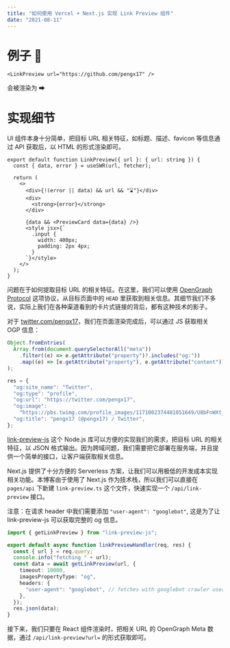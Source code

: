 ```yaml
---
title: "如何使用 Vercel + Next.js 实现 Link Preview 组件"
date: "2021-08-11"
---
```


# 例子 🌰

```tsx
<LinkPreview url="https://github.com/pengx17" />
```

会被渲染为 ➡

<LinkPreview url="https://github.com/pengx17" />

# 实现细节

UI 组件本身十分简单，把目标 URL 相关特征，如标题、描述、favicon 等信息通过 API 获取后，以 HTML 的形式渲染即可。

```tsx
export default function LinkPreview({ url }: { url: string }) {
  const { data, error } = useSWR(url, fetcher);

  return (
    <>
      <div>{!(error || data) && url && "⌛"}</div>
      <div>
        <strong>{error}</strong>
      </div>

      {data && <PreviewCard data={data} />}
      <style jsx>{`
        .input {
          width: 400px;
          padding: 2px 4px;
        }
      `}</style>
    </>
  );
}
```

问题在于如何提取目标 URL 的相关特征。在这里，我们可以使用 [OpenGraph Protocol](https://ogp.me/) 这项协议，从目标页面中的 `HEAD` 里获取到相关信息。其细节我们不多说，实际上我们在各种渠道看到的卡片式链接的背后，都有这种技术的影子。

对于 [twitter.com/pengx17](https://twitter.com/pengx17)，我们在页面渲染完成后，可以通过 JS 获取相关 OGP 信息：

```js
Object.fromEntries(
  Array.from(document.querySelectorAll("meta"))
    .filter((e) => e.getAttribute("property")?.includes("og:"))
    .map((e) => [e.getAttribute("property"), e.getAttribute("content")])
);

res = {
  "og:site_name": "Twitter",
  "og:type": "profile",
  "og:url": "https://twitter.com/pengx17",
  "og:image":
    "https://pbs.twimg.com/profile_images/1171002374481051649/U8bFnWXt_normal.jpg",
  "og:title": "pengx17 (@pengx17) / Twitter",
};
```

[link-preview-js](https://github.com/ospfranco/link-preview-js) 这个 Node.js 库可以方便的实现我们的需求，把目标 URL 的相关特征，以 JSON 格式输出。因为跨域问题，我们需要把它部署在服务端，并且提供一个简单的接口，让客户端获取相关信息。

Next.js 提供了十分方便的 Serverless 方案，让我们可以用极低的开发成本实现相关功能。本博客由于使用了 Next.js 作为技术栈，所以我们可以直接在 `pages/api` 下新建 `link-preview.ts` 这个文件，快速实现一个 `/api/link-preview` 接口。

注意：在请求 header 中我们需要添加 `"user-agent": "googlebot"`, 这是为了让 link-preview-js 可以获取完整的 og 信息。

```ts
import { getLinkPreview } from "link-preview-js";

export default async function linkPreviewHandler(req, res) {
  const { url } = req.query;
  console.info("fetching " + url);
  const data = await getLinkPreview(url, {
    timeout: 10000,
    imagesPropertyType: "og",
    headers: {
      "user-agent": "googlebot", // fetches with googlebot crawler user agent
    },
  });
  res.json(data);
}
```

接下来，我们只要在 React 组件渲染时，把相关 URL 的 OpenGraph Meta 数据，通过 `/api/link-preview?url=` 的形式获取即可。
